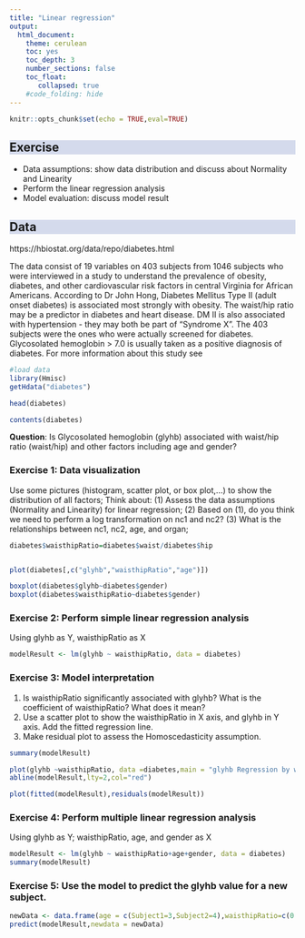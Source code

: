 ```yaml
---
title: "Linear regression"
output:
  html_document:
    theme: cerulean
    toc: yes
    toc_depth: 3
    number_sections: false
    toc_float: 
       collapsed: true
    #code_folding: hide
---
```


```{=html}
<style>
h2 {
  background-color: #D4DAEC;
}
</style>
```

```r

knitr::opts_chunk$set(echo = TRUE,eval=TRUE)

```



## Exercise

-   Data assumptions: show data distribution and discuss about Normality and Linearity
-   Perform the linear regression analysis
-   Model evaluation: discuss model result


## Data

https://hbiostat.org/data/repo/diabetes.html

The data consist of 19 variables on 403 subjects from 1046 subjects who were interviewed in a study to understand the prevalence of obesity, diabetes, and other cardiovascular risk factors in central Virginia for African Americans. According to Dr John Hong, Diabetes Mellitus Type II (adult onset diabetes) is associated most strongly with obesity. The waist/hip ratio may be a predictor in diabetes and heart disease. DM II is also associated with hypertension - they may both be part of "Syndrome X". The 403 subjects were the ones who were actually screened for diabetes. Glycosolated hemoglobin > 7.0 is usually taken as a positive diagnosis of diabetes. For more information about this study see



```r

#load data
library(Hmisc)
getHdata("diabetes")

head(diabetes)

contents(diabetes)

```






**Question**: Is Glycosolated hemoglobin (glyhb) associated with waist/hip ratio (waist/hip) and other factors including age and gender?

### Exercise 1: Data visualization

Use some pictures (histogram, scatter plot, or box plot,...) to show the distribution of all factors;
Think about:
(1) Assess the data assumptions (Normality and Linearity) for linear regression;
(2) Based on (1), do you think we need to perform a log transformation on nc1 and nc2?
(3) What is the relationships between nc1, nc2, age, and organ;

```r

diabetes$waisthipRatio=diabetes$waist/diabetes$hip


plot(diabetes[,c("glyhb","waisthipRatio","age")])

boxplot(diabetes$glyhb~diabetes$gender)
boxplot(diabetes$waisthipRatio~diabetes$gender)

```


### Exercise 2: Perform simple linear regression analysis

Using glyhb as Y, waisthipRatio as X

```r

modelResult <- lm(glyhb ~ waisthipRatio, data = diabetes)

```


### Exercise 3: Model interpretation

(1) Is waisthipRatio significantly associated with glyhb? What is the coefficient of waisthipRatio? What does it mean? 
(2) Use a scatter plot to show the waisthipRatio in X axis, and glyhb in Y axis. Add the fitted regression line. 
(3) Make residual plot to assess the Homoscedasticity assumption.

```r

summary(modelResult)

plot(glyhb ~waisthipRatio, data =diabetes,main = "glyhb Regression by waisthipRatio")
abline(modelResult,lty=2,col="red")

plot(fitted(modelResult),residuals(modelResult))

```



### Exercise 4: Perform multiple linear regression analysis

Using glyhb as Y; waisthipRatio, age, and gender as X

```r

modelResult <- lm(glyhb ~ waisthipRatio+age+gender, data = diabetes)
summary(modelResult)

```


### Exercise 5: Use the model to predict the glyhb value for a new subject.

```r

newData <- data.frame(age = c(Subject1=3,Subject2=4),waisthipRatio=c(0.7,1.1),gender=c("male","female"))
predict(modelResult,newdata = newData)

```




